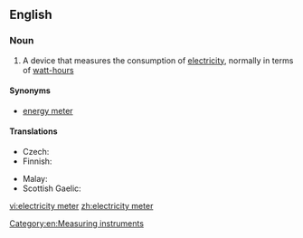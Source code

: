 ==English==

===Noun===
{{wikipedia}}
{{en-noun|head=[[electricity]] [[meter]]}}

# A device that measures the consumption of [[electricity]], normally in terms of [[watt-hour]]s

====Synonyms====
* [[energy meter]]

====Translations====
{{trans-top|a device that measures the consumption of electricity}}
* Czech: {{t-|cs|elektroměr|m}}
* Finnish: {{t+|fi|sähkömittari}}
{{trans-mid}}
* Malay: {{t-|ms|meter keelektrikan}}
* Scottish Gaelic: {{t-|gd|meidheadair-dealain|m}}
{{trans-bottom}}

[[Category:en:Measuring instruments]]

[[vi:electricity meter]]
[[zh:electricity meter]]